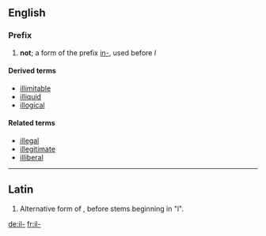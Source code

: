 {{see|il|IL|-il-|.il|îl}}
==English==

===Prefix===
{{infl|en|prefix}}

# '''not'''; a form of the prefix [[in-]], used before ''l''

====Derived terms====
*[[illimitable]] {{i|possibly from French}}
*[[illiquid]] {{i|possibly from French}}
*[[illogical]]

====Related terms====
<!-- These terms originated outside English, and so are NOT a product of the English prefix -->
*[[illegal]]
*[[illegitimate]]
*[[illiberal]]

----

==Latin==
{{infl|la|prefix}}

# Alternative form of {{form of|in-}}, before stems beginning in "l".

[[de:il-]]
[[fr:il-]]